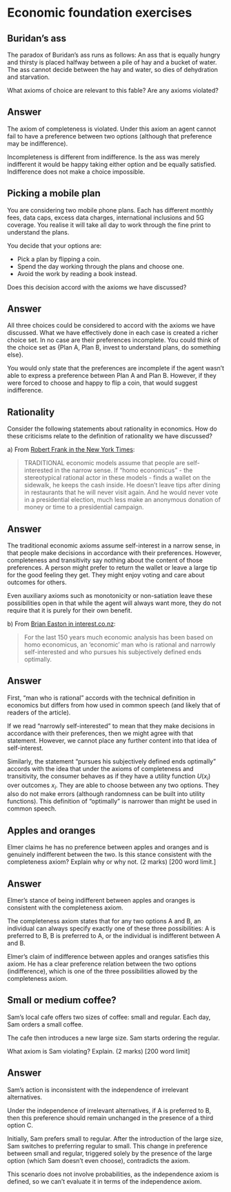 # Economic foundation exercises

## Buridan's ass

The paradox of Buridan's ass runs as follows: An ass that is equally hungry and thirsty is placed halfway between a pile of hay and a bucket of water. The ass cannot decide between the hay and water, so dies of dehydration and starvation.

What axioms of choice are relevant to this fable? Are any axioms violated?

::: {.callout-tip collapse="true"}
## Answer

The axiom of completeness is violated. Under this axiom an agent cannot fail to have a preference between two options (although that preference may be indifference).

Incompleteness is different from indifference. Is the ass was merely indifferent it would be happy taking either option and be equally satisfied. Indifference does not make a choice impossible.
:::

## Picking a mobile plan

You are considering two mobile phone plans. Each has different monthly fees, data caps, excess data charges, international inclusions and 5G coverage. You realise it will take all day to work through the fine print to understand the plans.

You decide that your options are:

- Pick a plan by flipping a coin.
- Spend the day working through the plans and choose one.
- Avoid the work by reading a book instead.

Does this decision accord with the axioms we have discussed?

::: {.callout-tip collapse="true"}
## Answer

All three choices could be considered to accord with the axioms we have discussed. What we have effectively done in each case is created a richer choice set. In no case are their preferences incomplete. You could think of the choice set as {Plan A, Plan B, invest to understand plans, do something else}.

You would only state that the preferences are incomplete if the agent wasn't able to express a preference between Plan A and Plan B. However, if they were forced to choose and happy to flip a coin, that would suggest indifference.
:::

## Rationality

Consider the following statements about rationality in economics. How do these criticisms relate to the definition of rationality we have discussed?

a\) From [Robert Frank in the New York Times](https://www.nytimes.com/2008/02/10/business/10view.html):

> TRADITIONAL economic models assume that people are self-interested in the narrow sense. If “homo economicus” - the stereotypical rational actor in these models - finds a wallet on the sidewalk, he keeps the cash inside. He doesn’t leave tips after dining in restaurants that he will never visit again. And he would never vote in a presidential election, much less make an anonymous donation of money or time to a presidential campaign.

::: {.callout-tip collapse="true"}
## Answer

The traditional economic axioms assume self-interest in a narrow sense, in that people make decisions in accordance with their preferences. However, completeness and transitivity say nothing about the content of those preferences. A person might prefer to return the wallet or leave a large tip for the good feeling they get. They might enjoy voting and care about outcomes for others.

Even auxiliary axioms such as monotonicity or non-satiation leave these possibilities open in that while the agent will always want more, they do not require that it is purely for their own benefit.
:::

b\) From [Brian Easton in interest.co.nz](https://www.interest.co.nz/public-policy/116603/economist-brian-easton-says-behavioural-economics-challenges-our-assumptions):

>For the last 150 years much economic analysis has been based on homo economicus, an ‘economic’ man who is rational and narrowly self-interested and who pursues his subjectively defined ends optimally.

::: {.callout-tip collapse="true"}
## Answer

First, "man who is rational" accords with the technical definition in economics but differs from how used in common speech (and likely that of readers of the article).

If we read "narrowly self-interested" to mean that they make decisions in accordance with their preferences, then we might agree with that statement. However, we cannot place any further content into that idea of self-interest.

Similarly, the statement "pursues his subjectively defined ends optimally" accords with the idea that under the axioms of completeness and transitivity, the consumer behaves as if they have a utility function $U(x_i)$ over outcomes $x_i$. They are able to choose between any two options. They also do not make errors (although randomness can be built into utility functions). This definition of "optimally" is narrower than might be used in common speech.
:::

## Apples and oranges

Elmer claims he has no preference between apples and oranges and is genuinely indifferent between the two. Is this stance consistent with the completeness axiom? Explain why or why not. (2 marks) [200 word limit.]

::: {.callout-tip collapse="true"}
## Answer

Elmer's stance of being indifferent between apples and oranges is consistent with the completeness axiom.

The completeness axiom states that for any two options A and B, an individual can always specify exactly one of these three possibilities: A is preferred to B, B is preferred to A, or the individual is indifferent between A and B.

Elmer's claim of indifference between apples and oranges satisfies this axiom. He has a clear preference relation between the two options (indifference), which is one of the three possibilities allowed by the completeness axiom.

:::

## Small or medium coffee?

Sam's local cafe offers two sizes of coffee: small and regular. Each day, Sam orders a small coffee.

The cafe then introduces a new large size. Sam starts ordering the regular.

What axiom is Sam violating? Explain. (2 marks) [200 word limit]

::: {.callout-tip collapse="true"}
## Answer

Sam's action is inconsistent with the independence of irrelevant alternatives.

Under the independence of irrelevant alternatives, if A is preferred to B, then this preference should remain unchanged in the presence of a third option C. 

Initially, Sam prefers small to regular. After the introduction of the large size, Sam switches to preferring regular to small. This change in preference between small and regular, triggered solely by the presence of the large option (which Sam doesn't even choose), contradicts the axiom.

This scenario does not involve probabilities, as the independence axiom is defined, so we can't evaluate it in terms of the independence axiom.

:::